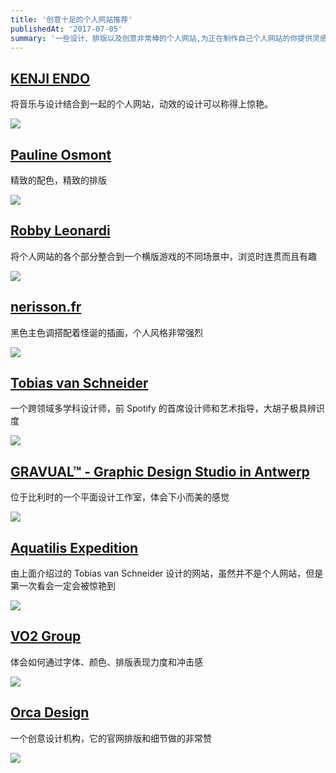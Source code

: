 ```yaml
---
title: '创意十足的个人网站推荐'
publishedAt: '2017-07-05'
summary: '一些设计、排版以及创意非常棒的个人网站,为正在制作自己个人网站的你提供灵感'
---
```



## [KENJI ENDO](http://kenjiendo.com/)
将音乐与设计结合到一起的个人网站，动效的设计可以称得上惊艳。

![](https://cdn.jsdelivr.net/gh/zuozizhen/oss@master/img/20201017165440.jpeg)

## [Pauline Osmont](http://www.paulineosmont.com/)
精致的配色，精致的排版

![](https://cdn.jsdelivr.net/gh/zuozizhen/oss@master/img/20201017165514.jpeg)


## [Robby Leonardi](http://www.rleonardi.com/)
将个人网站的各个部分整合到一个横版游戏的不同场景中，浏览时连贯而且有趣

![](https://cdn.jsdelivr.net/gh/zuozizhen/oss@master/img/20201017165533.jpeg)

## [nerisson.fr](http://www.nerisson.fr/)
黑色主色调搭配着怪诞的插画，个人风格非常强烈

![](https://cdn.jsdelivr.net/gh/zuozizhen/oss@master/img/20201017165605.jpeg)

## [Tobias van Schneider](http://www.vanschneider.com/)
一个跨领域多学科设计师，前 Spotify 的首席设计师和艺术指导，大胡子极具辨识度

![](https://cdn.jsdelivr.net/gh/zuozizhen/oss@master/img/20201017165618.jpeg)

## [GRAVUAL™ - Graphic Design Studio in Antwerp](http://gravual.com/en/)
位于比利时的一个平面设计工作室，体会下小而美的感觉

![](https://cdn.jsdelivr.net/gh/zuozizhen/oss@master/img/20201017165655.jpeg)

## [Aquatilis Expedition](http://aquatilis.tv/)
由上面介绍过的 Tobias van Schneider 设计的网站，虽然并不是个人网站，但是第一次看会一定会被惊艳到

![](https://cdn.jsdelivr.net/gh/zuozizhen/oss@master/img/20201017165738.jpeg)

## [VO2 Group](http://www.vo2-group.com/)
体会如何通过字体、颜色、排版表现力度和冲击感

![](https://cdn.jsdelivr.net/gh/zuozizhen/oss@master/img/20201017165752.jpeg)

## [Orca Design](http://www.onlyorca.com/)
一个创意设计机构，它的官网排版和细节做的非常赞

![](https://cdn.jsdelivr.net/gh/zuozizhen/oss@master/img/20201017165815.jpeg)
